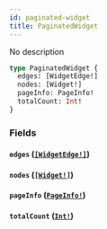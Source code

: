 ```yaml
---
id: paginated-widget
title: PaginatedWidget
---
```


No description

```graphql
type PaginatedWidget {
  edges: [WidgetEdge!]
  nodes: [Widget!]
  pageInfo: PageInfo!
  totalCount: Int!
}
```

### Fields

#### `edges` ([`[WidgetEdge!]`](/docs/graphql/objects/widget-edge))

#### `nodes` ([`[Widget!]`](/docs/graphql/objects/widget))

#### `pageInfo` ([`PageInfo!`](/docs/graphql/objects/page-info))

#### `totalCount` ([`Int!`](/docs/graphql/scalars/int))
